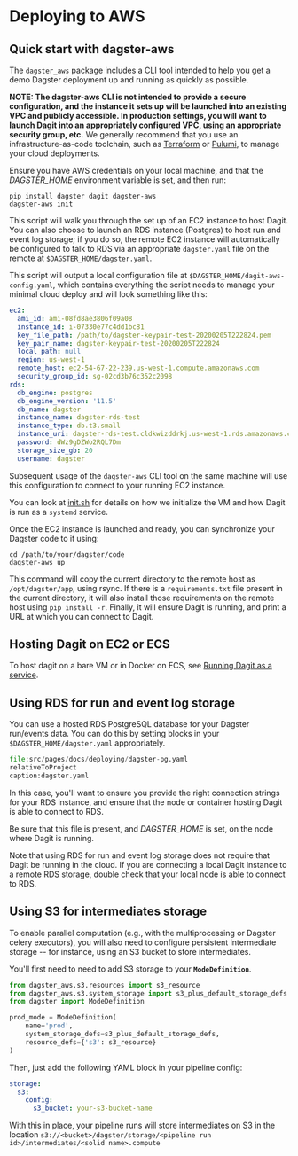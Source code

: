 # Deploying to AWS

## Quick start with dagster-aws

The `dagster_aws` package includes a CLI tool intended to help you get a
demo Dagster deployment up and running as quickly as possible.

**NOTE: The dagster-aws CLI is not intended to provide a secure
configuration, and the instance it sets up will be launched into an
existing VPC and publicly accessible. In production settings, you will
want to launch Dagit into an appropriately configured VPC, using an
appropriate security group, etc.** We generally recommend that you use
an infrastructure-as-code toolchain, such as
[Terraform](https://www.terraform.io/) or
[Pulumi](https://www.pulumi.com/), to manage your cloud deployments.

Ensure you have AWS credentials on your local machine, and that the
_DAGSTER_HOME_ environment variable is set, and then run:

```shell
pip install dagster dagit dagster-aws
dagster-aws init
```

This script will walk you through the set up of an EC2 instance to host
Dagit. You can also choose to launch an RDS instance (Postgres) to host
run and event log storage; if you do so, the remote EC2 instance will
automatically be configured to talk to RDS via an appropriate
`dagster.yaml` file on the remote at `$DAGSTER_HOME/dagster.yaml`.

This script will output a local configuration file at
`$DAGSTER_HOME/dagit-aws-config.yaml`, which contains everything the
script needs to manage your minimal cloud deploy and will look something
like this:

```yaml
ec2:
  ami_id: ami-08fd8ae3806f09a08
  instance_id: i-07330e77c4dd1bc81
  key_file_path: /path/to/dagster-keypair-test-20200205T222824.pem
  key_pair_name: dagster-keypair-test-20200205T222824
  local_path: null
  region: us-west-1
  remote_host: ec2-54-67-22-239.us-west-1.compute.amazonaws.com
  security_group_id: sg-02cd3b76c352c2098
rds:
  db_engine: postgres
  db_engine_version: '11.5'
  db_name: dagster
  instance_name: dagster-rds-test
  instance_type: db.t3.small
  instance_uri: dagster-rds-test.cldkwizddrkj.us-west-1.rds.amazonaws.com
  password: dWz9gDZWo2RQL7Dm
  storage_size_gb: 20
  username: dagster
```

Subsequent usage of the `dagster-aws` CLI tool on the same machine will
use this configuration to connect to your running EC2 instance.

You can look at
[init.sh](https://github.com/dagster-io/dagster/blob/master/python_modules/libraries/dagster-aws/dagster_aws/cli/shell/init.sh)
for details on how we initialize the VM and how Dagit is run as a
`systemd` service.

Once the EC2 instance is launched and ready, you can synchronize your
Dagster code to it using:

```shell
cd /path/to/your/dagster/code
dagster-aws up
```

This command will copy the current directory to the remote host as
`/opt/dagster/app`, using rsync. If there is a `requirements.txt` file
present in the current directory, it will also install those
requirements on the remote host using `pip install -r`. Finally, it will
ensure Dagit is running, and print a URL at which you can connect to
Dagit.

## Hosting Dagit on EC2 or ECS

To host dagit on a bare VM or in Docker on ECS, see [Running Dagit as a
service](/docs/deploying/local).

## Using RDS for run and event log storage

You can use a hosted RDS PostgreSQL database for your Dagster run/events
data. You can do this by setting blocks in your
`$DAGSTER_HOME/dagster.yaml` appropriately.

```python literalinclude
file:src/pages/docs/deploying/dagster-pg.yaml
relativeToProject
caption:dagster.yaml
```

In this case, you'll want to ensure you provide the right connection
strings for your RDS instance, and ensure that the node or container
hosting Dagit is able to connect to RDS.

Be sure that this file is present, and _DAGSTER_HOME_ is
set, on the node where Dagit is running.

Note that using RDS for run and event log storage does not require that
Dagit be running in the cloud. If you are connecting a local Dagit
instance to a remote RDS storage, double check that your local node is
able to connect to RDS.

## Using S3 for intermediates storage

To enable parallel computation (e.g., with the multiprocessing or
Dagster celery executors), you will also need to configure persistent
intermediate storage -- for instance, using an S3 bucket to store
intermediates.

You'll first need to need to add S3 storage to your **`ModeDefinition`**.

```python
from dagster_aws.s3.resources import s3_resource
from dagster_aws.s3.system_storage import s3_plus_default_storage_defs
from dagster import ModeDefinition

prod_mode = ModeDefinition(
    name='prod',
    system_storage_defs=s3_plus_default_storage_defs,
    resource_defs={'s3': s3_resource}
)
```

Then, just add the following YAML block in your pipeline config:

```yaml
storage:
  s3:
    config:
      s3_bucket: your-s3-bucket-name
```

With this in place, your pipeline runs will store intermediates on S3 in
the location
`s3://<bucket>/dagster/storage/<pipeline run id>/intermediates/<solid name>.compute`
